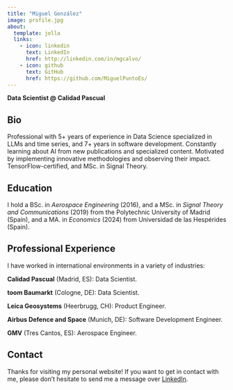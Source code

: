 ```yaml
---
title: "Miguel González"
image: profile.jpg
about:
  template: jolla
  links:
    - icon: linkedin
      text: LinkedIn
      href: http://linkedin.com/in/mgcalvo/
    - icon: github
      text: GitHub
      href: https://github.com/MiguelPuntoEs/
---
```


**Data Scientist @ Calidad Pascual** 

## Bio

Professional with 5+ years of experience in Data Science specialized in LLMs and time series, and 7+ years in software development. Constantly learning about AI from new publications and specialized content. Motivated by implementing innovative methodologies and observing their impact. TensorFlow-certified, and MSc. in Signal Theory.

## Education

I hold a BSc. in *Aerospace Engineering* (2016), and a MSc. in *Signal Theory and Communications* (2019) from the Polytechnic University of Madrid (Spain), and a MA. in *Economics* (2024) from Universidad de las Hespérides (Spain).

## Professional Experience

I have worked in international environments in a variety of industries:

**Calidad Pascual** (Madrid, ES): Data Scientist.

**toom Baumarkt** (Cologne, DE): Data Scientist.

**Leica Geosystems** (Heerbrugg, CH): Product Engineer.

**Airbus Defence and Space** (Munich, DE): Software Development Engineer.

**GMV** (Tres Cantos, ES): Aerospace Engineer.

## Contact

Thanks for visiting my personal website! If you want to get in contact with me, please don't hesitate to send me a message over [LinkedIn](http://linkedin.com/in/mgcalvo/).